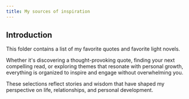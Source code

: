 ```yaml
---
title: My sources of inspiration
---
```

## Introduction

This folder contains a list of my favorite quotes and favorite light novels. 

Whether it's discovering a thought-provoking quote, finding your next compelling read, or exploring themes that resonate with personal growth, everything is organized to inspire and engage without overwhelming you.

These selections reflect stories and wisdom that have shaped my perspective on life, relationships, and personal development.

<LearningCycle lang="en" />
<CultureCycle lang="en" />
